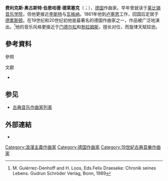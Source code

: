 {{Infobox classical
| 中文名       = 德莱塞克
| 画像         = Felix Draeseke by Robert Sterl.jpeg
| 附注         =      
| 原文名       = Felix August Bernhard Draeseke
| 国别         = 德国    
| 出生日期     = {{birth date|1835|10|7}}
| 出生地       = 科堡
| 逝世日期     = {{death date and age|1913|2|26|1835|10|7}}
| 逝世地       = 德累斯顿
| 所属时期     = 浪漫主义
| 所属乐派     =  
| 擅长作品类型 = 管弦乐，室内乐
| 代表作       = 四部交响曲，交响前奏曲《彭特莱西亚》，钢琴协奏曲，三首弦乐四重奏
| 师从         = 
| 学生         = 
| 官方网站     = 
}}

'''费利克斯·奥古斯特·伯恩哈德·德莱塞克'''（{{lang-de|Felix August Bernhard Draeseke}}；{{bd|1835年|10月7日|1913年|2月26日}}），[[德国|德国]]作曲家。早年曾就读于[[莱比锡音乐学院|莱比锡音乐学院]]，但他更接近[[弗朗茨·李斯特|李斯特]]与[[理查德·瓦格纳|瓦格纳]]。1861年他到[[卢塞恩|卢塞恩]]工作，回国后定居于[[德累斯顿|德累斯顿]]。在19世纪和20世纪初他是最著名的德国作曲家之一，作品被广泛地演出。<ref>M. Guiérrez-Denhoff and H. Loos, Eds.Felix Draeseke: Chronik seines Lebens. Gudrun Schröder Verlag, Bonn, 1989</ref>他的音乐风格更接近于[[费利克斯·门德尔松·巴托尔迪|门德尔松]]和[[约翰内斯·勃拉姆斯|勃拉姆斯]]，擅长对位，而旋律天赋较逊。

== 參考資料 ==
;參照
<references/>

;文獻
* {{BBKL|d/draeseke_f_a_b|band=20|autor=Matthias Wolfes|artikel= Draeseke, Felix August Bernhard |spalten=405-411}}

== 参见 ==
* [[古典音乐作曲家列表|古典音乐作曲家列表]]

== 外部連結 ==
{{Commons category}}
* {{IMSLP|id=Draeseke, Felix}}

{{Germany-artist-stub}}

{{Authority control}}

{{DEFAULTSORT:Draeseke, Felix}}
[[Category:浪漫主義作曲家|Category:浪漫主義作曲家]]
[[Category:德国作曲家|Category:德国作曲家]]
[[Category:19世紀古典音樂作曲家|Category:19世紀古典音樂作曲家]]
